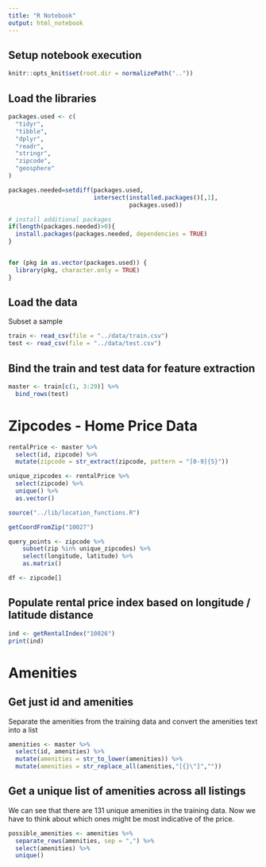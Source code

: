 ```yaml
---
title: "R Notebook"
output: html_notebook
---
```


## Setup notebook execution
```r
knitr::opts_knit$set(root.dir = normalizePath("..")) 
```


## Load the libraries
```r
packages.used <- c(
  "tidyr",
  "tibble",
  "dplyr",
  "readr",
  "stringr",
  "zipcode",
  "geosphere"
)

packages.needed=setdiff(packages.used, 
                        intersect(installed.packages()[,1], 
                                  packages.used))

# install additional packages
if(length(packages.needed)>0){
  install.packages(packages.needed, dependencies = TRUE)
}


for (pkg in as.vector(packages.used)) {
  library(pkg, character.only = TRUE)
}

```

## Load the data
Subset a sample
```r
train <- read_csv(file = "../data/train.csv")
test <- read_csv(file = "../data/test.csv")
```

## Bind the train and test data for feature extraction
```r
master <- train[c(1, 3:29)] %>%
  bind_rows(test)
```

# Zipcodes - Home Price Data

```r
rentalPrice <- master %>% 
  select(id, zipcode) %>%
  mutate(zipcode = str_extract(zipcode, pattern = "[0-9]{5}"))
```

```r
unique_zipcodes <- rentalPrice %>%
  select(zipcode) %>%
  unique() %>%
  as.vector()
```

```r
source("../lib/location_functions.R")
```

```r
getCoordFromZip("10027")
```

```r
query_points <- zipcode %>%
    subset(zip %in% unique_zipcodes) %>%
    select(longitude, latitude) %>%
    as.matrix()
```

```r
df <- zipcode[]
```


## Populate rental price index based on longitude / latitude distance
```r
ind <- getRentalIndex("10026")
print(ind)
```

# Amenities

## Get just id and amenities
Separate the amenities from the training data and convert the amenities text into a list
```r
amenities <- master %>% 
  select(id, amenities) %>%
  mutate(amenities = str_to_lower(amenities)) %>%
  mutate(amenities = str_replace_all(amenities,"[{}\"]","")) 
```

## Get a unique list of amenities across all listings
We can see that there are 131 unique amenities in the training data.  Now we have to think about which ones might be most indicative of the price.
```r
possible_amenities <- amenities %>% 
  separate_rows(amenities, sep = ",") %>%
  select(amenities) %>%
  unique()
```

```r

```


